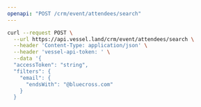 ```yaml
---
openapi: "POST /crm/event/attendees/search"
---
```


<RequestExample>

```bash Request
curl --request POST \
  --url https://api.vessel.land/crm/event/attendees/search \
  --header 'Content-Type: application/json' \
  --header 'vessel-api-token: ' \
  --data '{
  "accessToken": "string",
  "filters": {
    "email": {
      "endsWith": "@bluecross.com"
    }
  }
```

</RequestExample>
